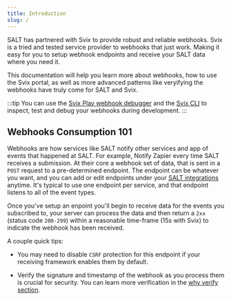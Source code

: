 ```yaml
---
title: Introduction
slug: /
---
```


SALT has partnered with Svix to provide robust and reliable webhooks. Svix is a tried and tested service provider to webhooks that just work. Making it easy for you to setup webhook endpoints and receive your SALT data where you need it.

This documentation will help you learn more about webhooks, how to use the Svix portal, as well as more advanced patterns like veryifying the webhooks have truly come for SALT and Svix.

:::tip
You can use the [Svix Play webhook debugger](https://www.svix.com/play/) and the [Svix CLI](https://github.com/svix/svix-cli) to inspect, test and debug your webhooks during development.
:::

## Webhooks Consumption 101

Webhooks are how services like SALT notify other services and app of events that happened at SALT. For example, Notify Zapier every time SALT receives a submission. At their core a webhook set of data, that is sent in a `POST` request to a pre-determined endpoint. The endpoint can be whatever you want, and you can add or edit endpoints under your [SALT integrations](https://insuranceform.app/integrations/webhooks) anytime. It's typical to use one endpoint per service, and that endpoint listens to all of the event types.

Once you've setup an enpoint you'll begin to receive data for the events you subscribed to, your server can process the data and then return a `2xx` (status code `200-299`) within a reasonable time-frame (15s with Svix) to indicate the webhook has been received.

A couple quick tips:

- You may need to disable `CSRF` protection for this endpoint if your receiving framework enables them by default.

- Verify the signature and timestamp of the webhook as you process them is crucial for security. You can learn more verification in the [why verify section](/receiving/verifying-payloads/why).

